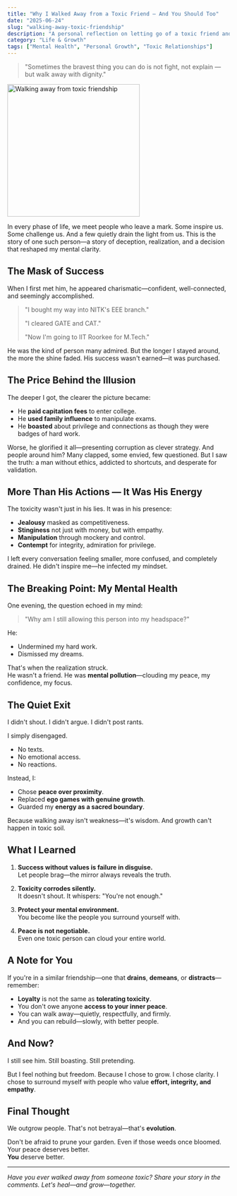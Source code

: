 ```yaml
---
title: "Why I Walked Away from a Toxic Friend — And You Should Too"
date: "2025-06-24"
slug: "walking-away-toxic-friendship"
description: "A personal reflection on letting go of a toxic friend and reclaiming your peace of mind."
category: "Life & Growth"
tags: ["Mental Health", "Personal Growth", "Toxic Relationships"]
---
```


<div style={{ display: 'flex', flexDirection: 'row', gap: '20px', alignItems: 'center', marginBottom: '30px' }}>
  <div style={{ flex: '1' }}>
    <blockquote style={{ fontSize: '1.2em', fontStyle: 'italic', borderLeft: '4px solid #6366f1', paddingLeft: '15px', margin: '0' }}>
      "Sometimes the bravest thing you can do is not fight, not explain — but walk away with dignity."
    </blockquote>
  </div>
  <div style={{ flex: '1' }}>
    <img 
      src="https://sdmntprnorthcentralus.oaiusercontent.com/files/00000000-1cac-622f-8200-0cc99892edc6/raw?se=2025-06-24T07%3A49%3A53Z&sp=r&sv=2024-08-04&sr=b&scid=2bc31c17-06a5-540d-8214-049497ba8225&skoid=add8ee7d-5fc7-451e-b06e-a82b2276cf62&sktid=a48cca56-e6da-484e-a814-9c849652bcb3&skt=2025-06-23T15%3A16%3A01Z&ske=2025-06-24T15%3A16%3A01Z&sks=b&skv=2024-08-04&sig=1gZZPf1d9BnTNstJOZJZdV19MjXO/cG0DMMnWHEJYQQ%3D"
      alt="Walking away from toxic friendship"
      width="300"
      height="300"
      style={{ borderRadius: '8px', boxShadow: '0 4px 6px rgba(0,0,0,0.1)' }}
    />
  </div>
</div>

In every phase of life, we meet people who leave a mark. Some inspire us. Some challenge us. And a few quietly drain the light from us. This is the story of one such person—a story of deception, realization, and a decision that reshaped my mental clarity.

## The Mask of Success

When I first met him, he appeared charismatic—confident, well-connected, and seemingly accomplished.

> "I bought my way into NITK's EEE branch."
>  
> "I cleared GATE and CAT."
>  
> "Now I'm going to IIT Roorkee for M.Tech."

He was the kind of person many admired. But the longer I stayed around, the more the shine faded. His success wasn't earned—it was purchased.

## The Price Behind the Illusion

The deeper I got, the clearer the picture became:

- He **paid capitation fees** to enter college.
- He **used family influence** to manipulate exams.
- He **boasted** about privilege and connections as though they were badges of hard work.

Worse, he glorified it all—presenting corruption as clever strategy. And people around him? Many clapped, some envied, few questioned. But I saw the truth: a man without ethics, addicted to shortcuts, and desperate for validation.

## More Than His Actions — It Was His Energy

The toxicity wasn't just in his lies. It was in his presence:

- **Jealousy** masked as competitiveness.
- **Stinginess** not just with money, but with empathy.
- **Manipulation** through mockery and control.
- **Contempt** for integrity, admiration for privilege.

I left every conversation feeling smaller, more confused, and completely drained. He didn't inspire me—he infected my mindset.

## The Breaking Point: My Mental Health

One evening, the question echoed in my mind:

> "Why am I still allowing this person into my headspace?"

He:
- Undermined my hard work.
- Dismissed my dreams.

That's when the realization struck.  
He wasn't a friend. He was **mental pollution**—clouding my peace, my confidence, my focus.

## The Quiet Exit

I didn't shout. I didn't argue. I didn't post rants.

I simply disengaged.

- No texts.
- No emotional access.
- No reactions.

Instead, I:
- Chose **peace over proximity**.
- Replaced **ego games with genuine growth**.
- Guarded my **energy as a sacred boundary**.

Because walking away isn't weakness—it's wisdom. And growth can't happen in toxic soil.

## What I Learned

1. **Success without values is failure in disguise.**  
   Let people brag—the mirror always reveals the truth.

2. **Toxicity corrodes silently.**  
   It doesn't shout. It whispers: "You're not enough."

3. **Protect your mental environment.**  
   You become like the people you surround yourself with.

4. **Peace is not negotiable.**  
   Even one toxic person can cloud your entire world.

## A Note for You

If you're in a similar friendship—one that **drains**, **demeans**, or **distracts**—remember:

- **Loyalty** is not the same as **tolerating toxicity**.
- You don't owe anyone **access to your inner peace**.
- You can walk away—quietly, respectfully, and firmly.
- And you can rebuild—slowly, with better people.

## And Now?

I still see him. Still boasting. Still pretending.

But I feel nothing but freedom. Because I chose to grow. I chose clarity. I chose to surround myself with people who value **effort, integrity, and empathy**.

## Final Thought

We outgrow people. That's not betrayal—that's **evolution**.

Don't be afraid to prune your garden. Even if those weeds once bloomed.  
Your peace deserves better.  
**You** deserve better.

---

*Have you ever walked away from someone toxic? Share your story in the comments. Let's heal—and grow—together.*